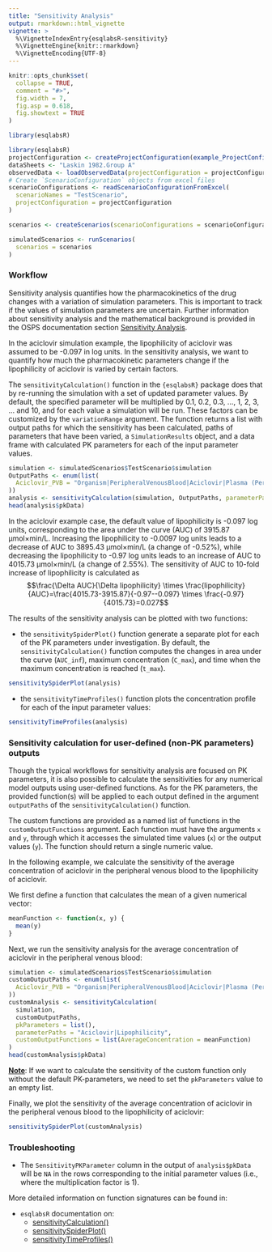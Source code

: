 ```yaml
---
title: "Sensitivity Analysis"
output: rmarkdown::html_vignette
vignette: >
  %\VignetteIndexEntry{esqlabsR-sensitivity}
  %\VignetteEngine{knitr::rmarkdown}
  %\VignetteEncoding{UTF-8}
---
```


```r
knitr::opts_chunk$set(
  collapse = TRUE,
  comment = "#>",
  fig.width = 7,
  fig.asp = 0.618,
  fig.showtext = TRUE
)
```

```r
library(esqlabsR)
```

```r
library(esqlabsR)
projectConfiguration <- createProjectConfiguration(example_ProjectConfiguration())
dataSheets <- "Laskin 1982.Group A"
observedData <- loadObservedData(projectConfiguration = projectConfiguration, sheets = dataSheets)
# Create `ScenarioConfiguration` objects from excel files
scenarioConfigurations <- readScenarioConfigurationFromExcel(
  scenarioNames = "TestScenario",
  projectConfiguration = projectConfiguration
)

scenarios <- createScenarios(scenarioConfigurations = scenarioConfigurations)

simulatedScenarios <- runScenarios(
  scenarios = scenarios
)
```

### Workflow

Sensitivity analysis quantifies how the pharmacokinetics of the drug
changes with a variation of simulation parameters. This is important to
track if the values of simulation parameters are uncertain. Further
information about sensitivity analysis and the mathematical background
is provided in the OSPS documentation section [Sensitivity
Analysis](https://docs.open-systems-pharmacology.org/shared-tools-and-example-workflows/sensitivity-analysis).

In the aciclovir simulation example, the lipophilicity of aciclovir was
assumed to be -0.097 in log units. In the sensitivity analysis, we want
to quantify how much the pharmacokinetic parameters change if the
lipophilicity of aciclovir is varied by certain factors.

The `sensitivityCalculation()` function in the `{esqlabsR}` package does
that by re-running the simulation with a set of updated parameter
values. By default, the specified parameter will be multiplied by 0.1,
0.2, 0.3, ..., 1, 2, 3, ... and 10, and for each value a simulation will
be run. These factors can be customized by the `variationRange`
argument. The function returns a list with output paths for which the
sensitivity has been calculated, paths of parameters that have been
varied, a `SimulationResults` object, and a data frame with calculated
PK parameters for each of the input parameter values.

```r
simulation <- simulatedScenarios$TestScenario$simulation
OutputPaths <- enum(list(
  Aciclovir_PVB = "Organism|PeripheralVenousBlood|Aciclovir|Plasma (Peripheral Venous Blood)"
))
analysis <- sensitivityCalculation(simulation, OutputPaths, parameterPaths = "Aciclovir|Lipophilicity")
head(analysis$pkData)
```

In the aciclovir example case, the default value of lipophilicity is
-0.097 log units, corresponding to the area under the curve (AUC) of
3915.87 µmol×min/L. Increasing the lipophilicity to -0.0097 log units
leads to a decrease of AUC to 3895.43 µmol×min/L (a change of -0.52%),
while decreasing the lipophilicity to -0.97 log units leads to an
increase of AUC to 4015.73 µmol×min/L (a change of 2.55%). The
sensitivity of AUC to 10-fold increase of lipophilicity is calculated as
$$\frac{\Delta AUC}{\Delta lipophilicity} \times \frac{lipophilicity}{AUC}=\frac{4015.73-3915.87}{-0.97--0.097} \times \frac{-0.97}{4015.73}=0.027$$

The results of the sensitivity analysis can be plotted with two
functions:

-   the `sensitivitySpiderPlot()` function generate a separate plot for
    each of the PK parameters under investigation. By default, the
    `sensitivityCalculation()` function computes the changes in area
    under the curve (`AUC_inf`), maximum concentration (`C_max`), and
    time when the maximum concentration is reached (`t_max`).

```r
sensitivitySpiderPlot(analysis)
```

-   the `sensitivityTimeProfiles()` function plots the concentration
    profile for each of the input parameter values:

```r
sensitivityTimeProfiles(analysis)
```

### Sensitivity calculation for user-defined (non-PK parameters) outputs

Though the typical workflows for sensitivity analysis are focused on PK
parameters, it is also possible to calculate the sensitivities for any
numerical model outputs using user-defined functions. As for the PK
parameters, the provided function(s) will be applied to each output
defined in the argument `outputPaths` of the `sensitivityCalculation()`
function.

The custom functions are provided as a named list of functions in the
`customOutputFunctions` argument. Each function must have the arguments
`x` and `y`, through which it accesses the simulated time values (`x`)
or the output values (`y`). The function should return a single numeric
value.

In the following example, we calculate the sensitivity of the average
concentration of aciclovir in the peripheral venous blood to the
lipophilicity of aciclovir.

We first define a function that calculates the mean of a given numerical
vector:

```r
meanFunction <- function(x, y) {
  mean(y)
}
```

Next, we run the sensitivity analysis for the average concentration of
aciclovir in the peripheral venous blood:

```r
simulation <- simulatedScenarios$TestScenario$simulation
customOutputPaths <- enum(list(
  Aciclovir_PVB = "Organism|PeripheralVenousBlood|Aciclovir|Plasma (Peripheral Venous Blood)"
))
customAnalysis <- sensitivityCalculation(
  simulation,
  customOutputPaths,
  pkParameters = list(),
  parameterPaths = "Aciclovir|Lipophilicity",
  customOutputFunctions = list(AverageConcentration = meanFunction)
)
head(customAnalysis$pkData)
```

[**Note**]{.underline}: If we want to calculate the sensitivity of the
custom function only without the default PK-parameters, we need to set
the `pkParameters` value to an empty list.

Finally, we plot the sensitivity of the average concentration of
aciclovir in the peripheral venous blood to the lipophilicity of
aciclovir:

```r
sensitivitySpiderPlot(customAnalysis)
```

### Troubleshooting

-   The `SensitivityPKParameter` column in the output of
    `analysis$pkData` will be `NA` in the rows corresponding to the
    initial parameter values (i.e., where the multiplication factor is
    1).

More detailed information on function signatures can be found in:

-   `esqlabsR` documentation on:
    -   [sensitivityCalculation()](https://esqlabs.github.io/esqlabsR/reference/sensitivityCalculation.html)
    -   [sensitivitySpiderPlot()](https://esqlabs.github.io/esqlabsR/reference/sensitivitySpiderPlot.html)
    -   [sensitivityTimeProfiles()](https://esqlabs.github.io/esqlabsR/reference/sensitivityTimeProfiles.html)
